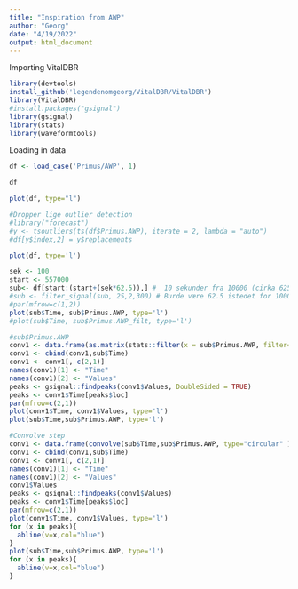 ```yaml
---
title: "Inspiration from AWP"
author: "Georg"
date: "4/19/2022"
output: html_document
---
```


Importing VitalDBR
```r
library(devtools)
install_github('legendenomgeorg/VitalDBR/VitalDBR')
library(VitalDBR)
#install.packages("gsignal")
library(gsignal)
library(stats)
library(waveformtools)
```

Loading in data
```r
df <- load_case('Primus/AWP', 1)

```

```r
df

```
```r
plot(df, type="l")
```
```r
#Dropper lige outlier detection
#library("forecast")
#y <- tsoutliers(ts(df$Primus.AWP), iterate = 2, lambda = "auto")
#df[y$index,2] = y$replacements

```
```r
plot(df, type='l')
```


```r
sek <- 100
start <- 557000
sub<- df[start:(start+(sek*62.5)),] #  10 sekunder fra 10000 (cirka 625 observationer)
#sub <- filter_signal(sub, 25,2,300) # Burde være 62.5 istedet for 1000, men der sker ikke rigtig noget med waveformen
#par(mfrow=c(1,2))
plot(sub$Time, sub$Primus.AWP, type='l')
#plot(sub$Time, sub$Primus.AWP_filt, type='l')


```
```r
#sub$Primus.AWP
conv1 <- data.frame(as.matrix(stats::filter(x = sub$Primus.AWP, filter= c(1,1,1,1,1,1,1,-1,-1,-1,-1,-1,-1,-1,-1), method="convolution")))
conv1 <- cbind(conv1,sub$Time)
conv1 <- conv1[, c(2,1)]
names(conv1)[1] <- "Time"
names(conv1)[2] <- "Values"
peaks <- gsignal::findpeaks(conv1$Values, DoubleSided = TRUE)
peaks <- conv1$Time[peaks$loc]
par(mfrow=c(2,1))
plot(conv1$Time, conv1$Values, type='l')
plot(sub$Time,sub$Primus.AWP, type='l')


```








```r

#Convolve step
conv1 <- data.frame(convolve(sub$Time,sub$Primus.AWP, type="circular" ))
conv1 <- cbind(conv1,sub$Time)
conv1 <- conv1[, c(2,1)]
names(conv1)[1] <- "Time"
names(conv1)[2] <- "Values"
conv1$Values
peaks <- gsignal::findpeaks(conv1$Values)
peaks <- conv1$Time[peaks$loc]
par(mfrow=c(2,1))
plot(conv1$Time, conv1$Values, type='l')
for (x in peaks){
  abline(v=x,col="blue")
}
plot(sub$Time,sub$Primus.AWP, type='l')
for (x in peaks){
  abline(v=x,col="blue")
}

```






